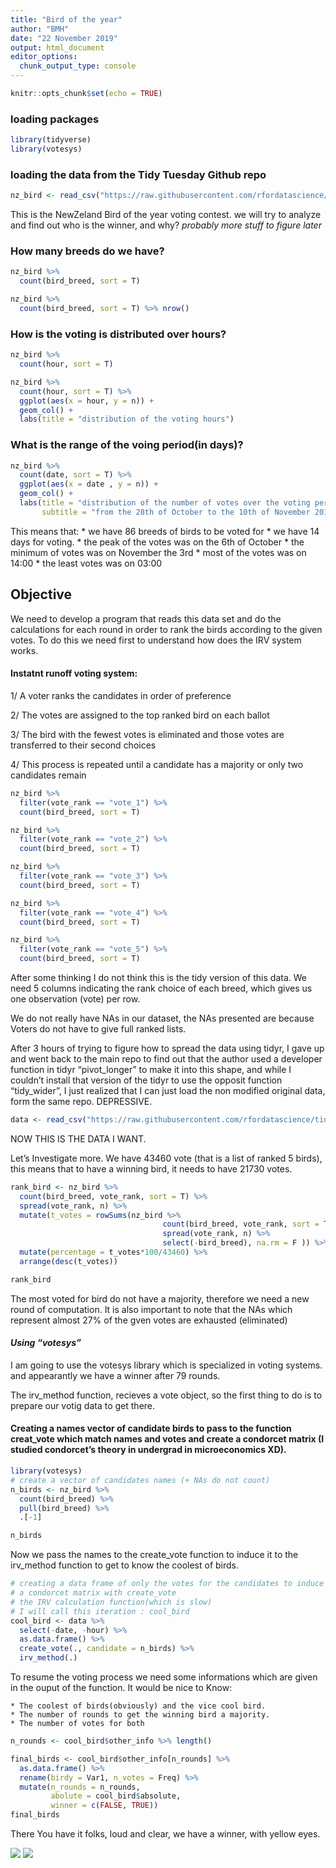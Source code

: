 ```yaml
---
title: "Bird of the year"
author: "BMH"
date: "22 November 2019"
output: html_document
editor_options: 
  chunk_output_type: console
---
```


```r
knitr::opts_chunk$set(echo = TRUE)
```


### loading packages 

```r
library(tidyverse)
library(votesys)
```

### loading the data from the Tidy Tuesday Github repo

```r
nz_bird <- read_csv("https://raw.githubusercontent.com/rfordatascience/tidytuesday/master/data/2019/2019-11-19/nz_bird.csv")
```

This is the NewZeland Bird of the year voting contest. we will try to analyze and find out who is the winner, and why? 
*probably more stuff to figure later*

### How many breeds do we  have?

```r
nz_bird %>%
  count(bird_breed, sort = T)

nz_bird %>% 
  count(bird_breed, sort = T) %>% nrow()
```

### How is the voting is distributed over hours?

```r
nz_bird %>% 
  count(hour, sort = T)

nz_bird %>% 
  count(hour, sort = T) %>%
  ggplot(aes(x = hour, y = n)) + 
  geom_col() + 
  labs(title = "distribution of the voting hours")
```

### What is the range of the voing period(in days)?

```r
nz_bird %>% 
  count(date, sort = T) %>%
  ggplot(aes(x = date , y = n)) + 
  geom_col() + 
  labs(title = "distribution of the number of votes over the voting period",
       subtitle = "from the 28th of October to the 10th of November 2019")
```

This means that:
    * we have 86 breeds of birds to be voted for
    * we have 14 days for voting.
    * the peak of the votes was on the 6th of October
    * the minimum of votes was on November the 3rd
    * most of the votes was on 14:00
    * the least votes was on 03:00 

## Objective 
We need to develop a program that reads this data set and do the calculations for each round in order to rank the birds according to the given votes.
To do this we need first to understand how does the IRV system works.

#### **Instatnt runoff voting system:**

1/ A voter ranks the candidates in order of preference

2/ The votes are assigned to the top ranked bird on each ballot

3/ The bird with the fewest votes is eliminated and those votes are transferred to their second choices

4/ This process is repeated until a candidate has a majority or only two candidates remain

```r
nz_bird %>% 
  filter(vote_rank == "vote_1") %>%
  count(bird_breed, sort = T) 

nz_bird %>% 
  filter(vote_rank == "vote_2") %>%
  count(bird_breed, sort = T)

nz_bird %>% 
  filter(vote_rank == "vote_3") %>%
  count(bird_breed, sort = T)

nz_bird %>% 
  filter(vote_rank == "vote_4") %>%
  count(bird_breed, sort = T)

nz_bird %>% 
  filter(vote_rank == "vote_5") %>%
  count(bird_breed, sort = T)
```

After some thinking I do not think this is the tidy version of this data.
We need 5 columns indicating the rank choice of each breed, which gives us one observation (vote) per row.

We do not really have NAs in our dataset, the NAs presented are because Voters do not have to give full ranked lists.

After 3 hours of trying to figure how to spread the data using tidyr, I gave up and went back to the main repo to find out that the author used a developer function in tidyr "pivot_longer" to make it into this shape, and while I couldn't install that version of the tidyr to use the opposit function "tidy_wider", I just realized that I can just load the non modified original data, form the same repo. DEPRESSIVE.

```r
data <- read_csv("https://raw.githubusercontent.com/rfordatascience/tidytuesday/master/data/2019/2019-11-19/BOTY-votes-2019.csv") %>% select(-country)

```

NOW THIS IS THE DATA I WANT.

Let's Investigate more.
We have 43460 vote (that is a list of ranked 5 birds), this means that to have a winning bird, it needs to have 21730 votes.

```r
rank_bird <- nz_bird %>%
  count(bird_breed, vote_rank, sort = T) %>%
  spread(vote_rank, n) %>%
  mutate(t_votes = rowSums(nz_bird %>%
                                  count(bird_breed, vote_rank, sort = T) %>%
                                  spread(vote_rank, n) %>% 
                                  select(-bird_breed), na.rm = F )) %>%
  mutate(percentage = t_votes*100/43460) %>% 
  arrange(desc(t_votes)) 

rank_bird
```

The most voted for bird do not have a majority, therefore we need a new round of computation.
It is also important to note that the NAs which represent almost 27% of the gven votes are exhausted (eliminated)

#### *Using "votesys"*

I am going to use the votesys library which is specialized in voting systems.
and appearantly we have a winner after 79 rounds.

The irv_method function, recieves a vote object, so the first thing to do is to prepare our votig data to get there.

#### Creating a names vector of candidate birds to pass to the function creat_vote which match names and votes and create a condorcet matrix (I studied condorcet's theory in undergrad in microeconomics XD).

```r
library(votesys)
# create a vector of candidates names (+ NAs do not count)
n_birds <- nz_bird %>% 
  count(bird_breed) %>% 
  pull(bird_breed) %>%
  .[-1]

n_birds
```

Now we pass the names to the create_vote function to induce it to the irv_method function to get to know the coolest of birds.

```r
# creating a data frame of only the votes for the candidates to induce it into
# a condorcet matrix with create_vote
# the IRV calculation function(which is slow)
# I will call this iteration : cool_bird
cool_bird <- data %>% 
  select(-date, -hour) %>%
  as.data.frame() %>%
  create_vote(., candidate = n_birds) %>%
  irv_method(.)
```

To resume the voting process we need some informations which are given in the ouput of the function.
It would be nice to Know:

    * The coolest of birds(obviously) and the vice cool bird.
    * The number of rounds to get the winning bird a majority.
    * The number of votes for both 

```r
n_rounds <- cool_bird$other_info %>% length()

final_birds <- cool_bird$other_info[n_rounds] %>%
  as.data.frame() %>%
  rename(birdy = Var1, n_votes = Freq) %>%
  mutate(n_rounds = n_rounds,
         abolute = cool_bird$absolute,
         winner = c(FALSE, TRUE))
final_birds
```

There You have it folks, loud and clear, we have a winner, with yellow eyes.

![](Kakapo_DvW2007.jpg) ![](yellow-eyed-penguins-1920.jpg)




















